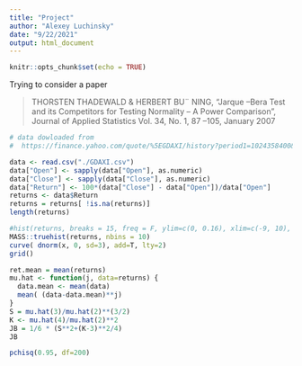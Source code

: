 ```yaml
---
title: "Project"
author: "Alexey Luchinsky"
date: "9/22/2021"
output: html_document
---
```


```r
knitr::opts_chunk$set(echo = TRUE)
```

Trying to consider a paper 

> THORSTEN THADEWALD & HERBERT BU¨ NING, 
> "Jarque –Bera Test and its Competitors for Testing Normality – A Power Comparison", 
> Journal of Applied Statistics Vol. 34, No. 1, 87 –105, January 2007

```r
# data dowloaded from
#  https://finance.yahoo.com/quote/%5EGDAXI/history?period1=1024358400&period2=1049068800&interval=1d&filter=history&frequency=1d&includeAdjustedClose=true

data <- read.csv("./GDAXI.csv")
data["Open"] <- sapply(data["Open"], as.numeric)
data["Close"] <- sapply(data["Close"], as.numeric)
data["Return"] <- 100*(data["Close"] - data["Open"])/data["Open"]
returns <- data$Return
returns = returns[ !is.na(returns)]
length(returns)
```



```r
#hist(returns, breaks = 15, freq = F, ylim=c(0, 0.16), xlim=c(-9, 10), xlab="Return", main = "Histogram of DAX returns")
MASS::truehist(returns, nbins = 10)
curve( dnorm(x, 0, sd=3), add=T, lty=2)
grid()
```

```r
ret.mean = mean(returns)
mu.hat <- function(j, data=returns) {
  data.mean <- mean(data)
  mean( (data-data.mean)**j)
}
S = mu.hat(3)/mu.hat(2)**(3/2)
K <- mu.hat(4)/mu.hat(2)**2
JB = 1/6 * (S**2+(K-3)**2/4)
JB
```

```r
pchisq(0.95, df=200)
```


